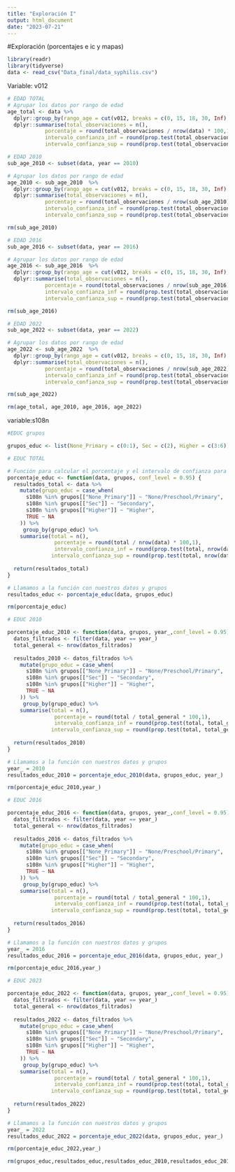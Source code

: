 ```yaml
---
title: "Exploración I"
output: html_document
date: "2023-07-21"
---
```

#Exploración (porcentajes e ic y mapas)

```r
library(readr)
library(tidyverse)
data <- read_csv("Data_final/data_syphilis.csv")
```

Variable: v012
```r
# EDAD TOTAL
# Agrupar los datos por rango de edad
age_total <- data %>%
  dplyr::group_by(rango_age = cut(v012, breaks = c(0, 15, 18, 30, Inf), labels = c("-15","15-17", "18-29", "30+"))) %>%
  dplyr::summarise(total_observaciones = n(),
            porcentaje = round(total_observaciones / nrow(data) * 100,1),
            intervalo_confianza_inf = round(prop.test(total_observaciones, nrow(data), conf.level = 0.95)$conf.int[1] * 100,1),
            intervalo_confianza_sup = round(prop.test(total_observaciones, nrow(data), conf.level = 0.95)$conf.int[2] * 100,1))

# EDAD 2010
sub_age_2010 <- subset(data, year == 2010)

# Agrupar los datos por rango de edad
age_2010 <- sub_age_2010  %>%
  dplyr::group_by(rango_age = cut(v012, breaks = c(0, 15, 18, 30, Inf), labels = c("-15","15-17", "18-29", "30+"))) %>%
  dplyr::summarise(total_observaciones = n(),
            porcentaje = round(total_observaciones / nrow(sub_age_2010) * 100,1),
            intervalo_confianza_inf = round(prop.test(total_observaciones, nrow(sub_age_2010), conf.level = 0.95)$conf.int[1] * 100,1),
            intervalo_confianza_sup = round(prop.test(total_observaciones, nrow(sub_age_2010), conf.level = 0.95)$conf.int[2] * 100,1))

rm(sub_age_2010)

# EDAD 2016
sub_age_2016 <- subset(data, year == 2016)

# Agrupar los datos por rango de edad
age_2016 <- sub_age_2016  %>%
  dplyr::group_by(rango_age = cut(v012, breaks = c(0, 15, 18, 30, Inf), labels = c("-15","15-17", "18-29", "30+"))) %>%
  dplyr::summarise(total_observaciones = n(),
            porcentaje = round(total_observaciones / nrow(sub_age_2016) * 100,1),
            intervalo_confianza_inf = round(prop.test(total_observaciones, nrow(sub_age_2016), conf.level = 0.95)$conf.int[1] * 100,1),
            intervalo_confianza_sup = round(prop.test(total_observaciones, nrow(sub_age_2016), conf.level = 0.95)$conf.int[2] * 100,1))

rm(sub_age_2016)

# EDAD 2022
sub_age_2022 <- subset(data, year == 2022)

# Agrupar los datos por rango de edad
age_2022 <- sub_age_2022  %>%
  dplyr::group_by(rango_age = cut(v012, breaks = c(0, 15, 18, 30, Inf), labels = c("-15","15-17", "18-29", "30+"))) %>%
  dplyr::summarise(total_observaciones = n(),
            porcentaje = round(total_observaciones / nrow(sub_age_2022) * 100,1),
            intervalo_confianza_inf = round(prop.test(total_observaciones, nrow(sub_age_2022), conf.level = 0.95)$conf.int[1] * 100,1),
            intervalo_confianza_sup = round(prop.test(total_observaciones, nrow(sub_age_2022), conf.level = 0.95)$conf.int[2] * 100,1))

rm(sub_age_2022)
```

```r
rm(age_total, age_2010, age_2016, age_2022)
```

variable:s108n
```r
#EDUC grupos

grupos_educ <- list(None_Primary = c(0:1), Sec = c(2), Higher = c(3:6))

# EDUC TOTAL

# Función para calcular el porcentaje y el intervalo de confianza para cada grupo 
porcentaje_educ <- function(data, grupos, conf_level = 0.95) {
  resultados_total <- data %>%
    mutate(grupo_educ = case_when(
      s108n %in% grupos[["None_Primary"]] ~ "None/Preschool/Primary",
      s108n %in% grupos[["Sec"]] ~ "Secondary",
      s108n %in% grupos[["Higher"]] ~ "Higher",
      TRUE ~ NA
    )) %>%
     group_by(grupo_educ) %>%
    summarise(total = n(),
               porcentaje = round(total / nrow(data) * 100,1),
               intervalo_confianza_inf = round(prop.test(total, nrow(data), conf.level = conf_level)$conf.int[1] * 100,1),
              intervalo_confianza_sup = round(prop.test(total, nrow(data), conf.level = conf_level)$conf.int[2] * 100,1))
  
  return(resultados_total)
}

# Llamamos a la función con nuestros datos y grupos 
resultados_educ <- porcentaje_educ(data, grupos_educ)

rm(porcentaje_educ)

# EDUC 2010 

porcentaje_educ_2010 <- function(data, grupos, year_,conf_level = 0.95) {
  datos_filtrados <- filter(data, year == year_)
  total_general <- nrow(datos_filtrados)
  
  resultados_2010 <- datos_filtrados %>%
    mutate(grupo_educ = case_when(
      s108n %in% grupos[["None_Primary"]] ~ "None/Preschool/Primary",
      s108n %in% grupos[["Sec"]] ~ "Secondary",
      s108n %in% grupos[["Higher"]] ~ "Higher",
      TRUE ~ NA
    )) %>%
     group_by(grupo_educ) %>%
    summarise(total = n(),
               porcentaje = round(total / total_general * 100,1),
               intervalo_confianza_inf = round(prop.test(total, total_general, conf.level = conf_level)$conf.int[1] * 100,1),
              intervalo_confianza_sup = round(prop.test(total, total_general, conf.level = conf_level)$conf.int[2] * 100,1))
  
  return(resultados_2010)
}

# Llamamos a la función con nuestros datos y grupos
year_ = 2010
resultados_educ_2010 = porcentaje_educ_2010(data, grupos_educ, year_)

rm(porcentaje_educ_2010,year_)

# EDUC 2016

porcentaje_educ_2016 <- function(data, grupos, year_,conf_level = 0.95) {
  datos_filtrados <- filter(data, year == year_)
  total_general <- nrow(datos_filtrados)
  
  resultados_2016 <- datos_filtrados %>%
    mutate(grupo_educ = case_when(
      s108n %in% grupos[["None_Primary"]] ~ "None/Preschool/Primary",
      s108n %in% grupos[["Sec"]] ~ "Secondary",
      s108n %in% grupos[["Higher"]] ~ "Higher",
      TRUE ~ NA
    )) %>%
     group_by(grupo_educ) %>%
    summarise(total = n(),
               porcentaje = round(total / total_general * 100,1),
               intervalo_confianza_inf = round(prop.test(total, total_general, conf.level = conf_level)$conf.int[1] * 100,1),
              intervalo_confianza_sup = round(prop.test(total, total_general, conf.level = conf_level)$conf.int[2] * 100,1))
  
  return(resultados_2016)
}

# Llamamos a la función con nuestros datos y grupos
year_ = 2016
resultados_educ_2016 = porcentaje_educ_2016(data, grupos_educ, year_)

rm(porcentaje_educ_2016,year_)

# EDUC 2023 

porcentaje_educ_2022 <- function(data, grupos, year_,conf_level = 0.95) {
  datos_filtrados <- filter(data, year == year_)
  total_general <- nrow(datos_filtrados)
  
  resultados_2022 <- datos_filtrados %>%
    mutate(grupo_educ = case_when(
      s108n %in% grupos[["None_Primary"]] ~ "None/Preschool/Primary",
      s108n %in% grupos[["Sec"]] ~ "Secondary",
      s108n %in% grupos[["Higher"]] ~ "Higher",
      TRUE ~ NA
    )) %>%
     group_by(grupo_educ) %>%
    summarise(total = n(),
               porcentaje = round(total / total_general * 100,1),
               intervalo_confianza_inf = round(prop.test(total, total_general, conf.level = conf_level)$conf.int[1] * 100,1),
              intervalo_confianza_sup = round(prop.test(total, total_general, conf.level = conf_level)$conf.int[2] * 100,1))
  
  return(resultados_2022)
}

# Llamamos a la función con nuestros datos y grupos
year_ = 2022
resultados_educ_2022 = porcentaje_educ_2022(data, grupos_educ, year_)

rm(porcentaje_educ_2022,year_)
```

```r
rm(grupos_educ,resultados_educ,resultados_educ_2010,resultados_educ_2016, resultados_educ_2022)
```

